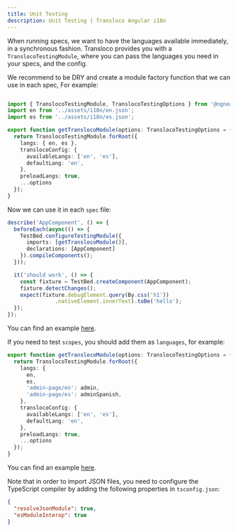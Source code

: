 ```yaml
---
title: Unit Testing
description: Unit Testing | Transloco Angular i18n
---
```


When running specs, we want to have the languages available immediately, in a synchronous fashion. Transloco provides you with a `TranslocoTestingModule`, where you can pass the languages you need in your specs, and the config.

We recommend to be DRY and create a module factory function that we can use in each spec, For example:
```ts title="transloco-testing.module.ts"

import { TranslocoTestingModule, TranslocoTestingOptions } from '@ngneat/transloco';
import en from '../assets/i18n/en.json';
import es from '../assets/i18n/es.json';

export function getTranslocoModule(options: TranslocoTestingOptions = {}) {
  return TranslocoTestingModule.forRoot({
    langs: { en, es },
    translocoConfig: {
      availableLangs: ['en', 'es'],
      defaultLang: 'en',
    },
    preloadLangs: true,
    ...options
  });
}
```

Now we can use it in each `spec` file:

```ts {4} title="app.component.spec.ts"
describe('AppComponent', () => {
  beforeEach(async(() => {
    TestBed.configureTestingModule({
      imports: [getTranslocoModule()],
      declarations: [AppComponent]
    }).compileComponents();
  }));

  it('should work', () => {
    const fixture = TestBed.createComponent(AppComponent);
    fixture.detectChanges();
    expect(fixture.debugElement.query(By.css('h1'))
               .nativeElement.innerText).toBe('hello');
  });
});
```

You can find an example [here](https://github.com/ngneat/transloco/blob/master/src/app/on-push/on-push.component.spec.ts).

If you need to test `scopes`, you should add them as `languages`, for example:

```ts {6,7} title="transloco-testing.module.ts"
export function getTranslocoModule(options: TranslocoTestingOptions = {}) {
  return TranslocoTestingModule.forRoot({
    langs: { 
      en, 
      es,
      'admin-page/en': admin,
      'admin-page/es': adminSpanish,  
    },
    translocoConfig: {
      availableLangs: ['en', 'es'],
      defaultLang: 'en',
    },
    preloadLangs: true,
    ...options
  });
}
```

You can find an example [here](https://github.com/ngneat/transloco/blob/master/src/app/lazy/lazy.component.spec.ts).

Note that in order to import JSON files, you need to configure the TypeScript compiler by adding the following properties in `tsconfig.json`:

```json
{
  "resolveJsonModule": true,
  "esModuleInterop": true
}
```

